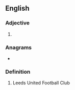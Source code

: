 {{also|tin-pot}}
==English==

===Adjective===
{{head|en|adjective}}

# {{alternative spelling of|en|tin-pot}}

===Anagrams===
* {{anagrams|en|a=inoptt|Tipton}}

===Definition===
# Leeds United Football Club